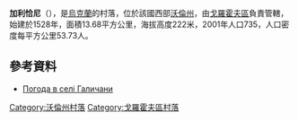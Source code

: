 {{coord|50|26|8|N|24|54|10|E|scale:30000|display=title}}

'''加利恰尼'''（{{lang-uk|Галичани}}），是[[烏克蘭|烏克蘭]]的村落，位於該國西部[[沃倫州|沃倫州]]，由[[戈羅霍夫區|戈羅霍夫區]]負責管轄，始建於1528年，面積13.68平方公里，海拔高度222米，2001年人口735，人口密度每平方公里53.73人。

==參考資料==
* [http://weather.in.ua/ua/volynskaja/4838 Погода в селі Галичани]{{Wayback|url=http://weather.in.ua/ua/volynskaja/4838 |date=20160305083946 }}

[[Category:沃倫州村落|Category:沃倫州村落]]
[[Category:戈羅霍夫區村落|Category:戈羅霍夫區村落]]


{{Volyn-geo-stub}}